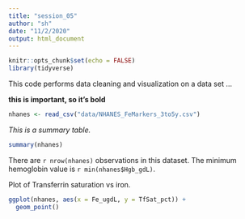 ```yaml
---
title: "session_05"
author: "sh"
date: "11/2/2020"
output: html_document
---
```


```r
knitr::opts_chunk$set(echo = FALSE)
library(tidyverse)
```


This code performs data cleaning and visualization on a data set ...

**this is important, so it's bold**

```r
nhanes <- read_csv("data/NHANES_FeMarkers_3to5y.csv")
```



_This is a summary table._
```r
summary(nhanes)
```


There are `r nrow(nhanes)` observations in this dataset. The minimum hemoglobin value is `r min(nhanes$Hgb_gdL)`.  


Plot of Transferrin saturation vs iron.   
```r
ggplot(nhanes, aes(x = Fe_ugdL, y = TfSat_pct)) +
  geom_point()
```




